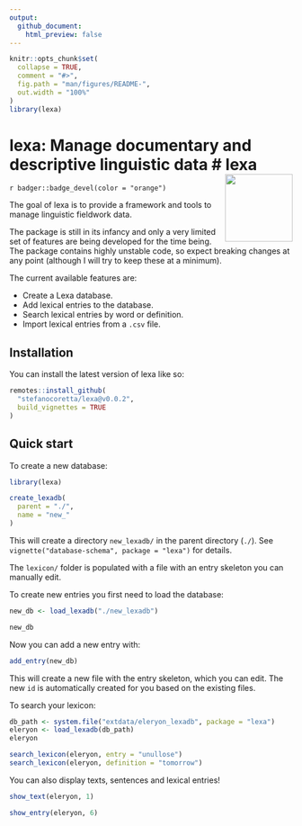 ```yaml
---
output:
  github_document:
    html_preview: false
---
```


<!-- README.md is generated from README.Rmd. Please edit that file -->

```r
knitr::opts_chunk$set(
  collapse = TRUE,
  comment = "#>",
  fig.path = "man/figures/README-",
  out.width = "100%"
)
library(lexa)
```

# lexa: Manage documentary and descriptive linguistic data # lexa <a href="https://stefanocoretta.github.io/lexa/"><img src="man/figures/logo.png" align="right" height="120" /></a>

<!-- badges: start -->
`r badger::badge_devel(color = "orange")`
<!-- badges: end -->

The goal of lexa is to provide a framework and tools to manage linguistic fieldwork data.

The package is still in its infancy and only a very limited set of features are being developed for the time being.
The package contains highly unstable code, so expect breaking changes at any point (although I will try to keep these at a minimum).

The current available features are:

- Create a Lexa database.
- Add lexical entries to the database.
- Search lexical entries by word or definition.
- Import lexical entries from a `.csv` file.

## Installation

You can install the latest version of lexa like so:

``` r
remotes::install_github(
  "stefanocoretta/lexa@v0.0.2",
  build_vignettes = TRUE
)
```

## Quick start

To create a new database:

``` r
library(lexa)

create_lexadb(
  parent = "./",
  name = "new_"
)
```

This will create a directory `new_lexadb/` in the parent directory (`./`).
See `vignette("database-schema", package = "lexa")` for details.

The `lexicon/` folder is populated with a file with an entry skeleton you can manually edit.

To create new entries you first need to load the database:

``` r
new_db <- load_lexadb("./new_lexadb")

new_db
```

Now you can add a new entry with:

``` r
add_entry(new_db)
```

This will create a new file with the entry skeleton, which you can edit.
The new `id` is automatically created for you based on the existing files.

To search your lexicon:

```r
db_path <- system.file("extdata/eleryon_lexadb", package = "lexa")
eleryon <- load_lexadb(db_path)
eleryon

search_lexicon(eleryon, entry = "unullose")
search_lexicon(eleryon, definition = "tomorrow")
```

You can also display texts, sentences and lexical entries!

```r
show_text(eleryon, 1)

show_entry(eleryon, 6)
```
